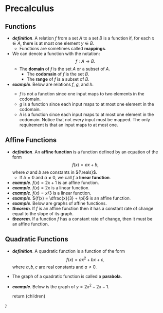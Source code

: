 
# Precalculus

<TOC>


</TOC>


## Functions
- __*definition*__. A relation ${f}$ from a set ${A}$ to a set ${B}$ is a function if, for each ${x \in A,}$ there is at most one element ${y \in B.}$
    - Functions are sometimes called __mappings__. 
- We can denote a function with the notation:
	$$
			f: A \to B.
	$$ 
  - The __domain__ of ${f}$ is the set ${A}$ or a subset of ${A.}$ 
	- The __codomain__ of ${f}$ is the set ${B.}$ 
	- The __range__ of ${f}$ is a subset of ${B.}$
- __*example*__. Below are relations ${f,}$ ${g,}$ and ${h.}$
	<ImageRelations1/>
	- ${f}$ is not a function since one input maps to two elements in the codomain.
	- ${g}$ is a function since each input maps to at most one element in the codomain.
	- ${h}$ is a function since each input maps to at most one element in the codomain. Notice that not every input must be mapped. The only requirement is that an input maps to at most one.


## Affine Functions
- __*definition*__. An __affine function__ is a function defined by an equation of the form
	$$
		f(x) = ax + b,
	$$
	where ${a}$ and ${b}$ are constants in ${\reals}$. 
	- If ${b = 0}$ and ${a \neq 0,}$ we call ${f}$ a __linear function__.
- __*example*__. ${f(x) = 2x + 1}$ is an affine function.
- __*example*__. ${f(x) = 2x}$ is a linear function.
- __*example*__. ${f(x) = {x}/{3}}$ is a linear function.
- __*example*__. ${f(x) = \dfrac{x}{3} + \pi}$ is an affine function.
- __*example*__. Below are graphs of affine functions.
	<Cols of={2}>
		<Affine1/>
		<Affine2/>
	</Cols>
- __*theorem*__. If ${f}$ is an affine function then it has a constant rate of change equal to the slope of its graph.
- __*theorem*__. If a function ${f}$ has a constant rate of change, then it must be an affine function.


## Quadratic Functions
- __*definition*__. A quadratic function is a function of the form
	$$
		f(x) = ax^2 + bx + c,
	$$
	where ${a,b,c}$ are real constants and ${a \neq 0.}$
- The graph of a quadratic function is called a __parabola__.
- __*example*__. Below is the graph of ${y = 2x^2 - 2x - 1.}$
	<Quadratic1/>
	


    return <MdxLayout>{children}</MdxLayout>

}